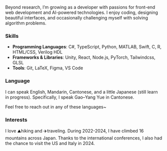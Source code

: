Beyond research, I’m growing as a developer with passions for front-end web development and AI-powered technologies. I enjoy coding, designing beautiful interfaces, and occasionally challenging myself with solving algorithm problems.

### Skills

- **Programming Languages**: C#, TypeScript, Python, MATLAB, Swift, C, R, HTML/CSS, Verilog HDL
- **Frameworks & Libraries**: Unity, React, Node.js, PyTorch, Tailwindcss, GLSL
- **Tools**: Git, LaTeX, Figma, VS Code

### Language

I can speak English, Mandarin, Cantonese, and a little Japanese (still learn in progress). Specifically, I speak Gao–Yang Yue in Cantonese.

Feel free to reach out in any of these languages~

### Interests

I love ⛰️hiking and ✈️traveling. During 2022-2024, I have climbed 16 mountains across Japan. Thanks to the international conferences, I also had the chance to visit the US and Italy in 2024.
